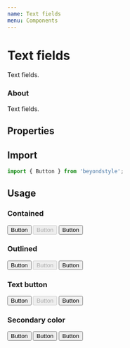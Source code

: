 ```yaml
---
name: Text fields
menu: Components
---
```



# Text fields

Text fields.

### About

Text fields.

## Properties

<Props of={Button} />

## Import

```js
import { Button } from 'beyondstyle';
```

## Usage

### Contained

<Playground>
  <Button variant="contained" color="primary">
    Button
  </Button>
  <Button variant="contained" color="primary" disabled>
    Button
  </Button>
  <Button variant="contained" color="primary" size="small">
    Button
  </Button>
</Playground>

### Outlined

<Playground>
  <Button variant="outlined" color="primary">
    Button
  </Button>
  <Button variant="outlined" color="primary" disabled>
    Button
  </Button>
  <Button variant="outlined" color="primary" size="small">
    Button
  </Button>
</Playground>

### Text button

<Playground>
  <Button color="primary">
    Button
  </Button>
  <Button color="primary" disabled>
    Button
  </Button>
  <Button color="primary" size="small">
    Button
  </Button>
</Playground>

### Secondary color

<Playground>
  <Button variant="contained" color="secondary">Button</Button>
  <Button variant="outlined" color="secondary">Button</Button>
  <Button color="secondary" size="small">Button</Button>
</Playground>